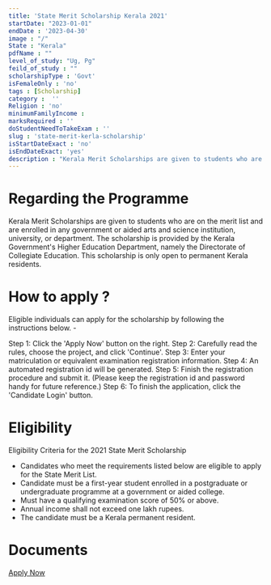 ```yaml
---
title: 'State Merit Scholarship Kerala 2021'
startDate: "2023-01-01"
endDate : '2023-04-30'
image : "/"
State : "Kerala"
pdfName : ""
level_of_study: "Ug, Pg"
feild_of_study : ""
scholarshipType : 'Govt'
isFemaleOnly : 'no'
tags : [Scholarship]
category :  ''
Religion : 'no'
minimumFamilyIncome :
marksRequired : ''
doStudentNeedToTakeExam : ''
slug : 'state-merit-kerla-scholarship'
isStartDateExact : 'no'
isEndDateExact: 'yes'
description : "Kerala Merit Scholarships are given to students who are on the merit list and are enrolled in any government or aided arts and science institution, university, or department."
---     
```


# Regarding the Programme
Kerala Merit Scholarships are given to students who are on the merit list and are enrolled in any government or aided arts and science institution, university, or department.
The scholarship is provided by the Kerala Government's Higher Education Department, namely the Directorate of Collegiate Education. This scholarship is only open to permanent Kerala residents. 



# How to apply ?
Eligible individuals can apply for the scholarship by following the instructions below. -

Step 1: Click the 'Apply Now' button on the right.
Step 2: Carefully read the rules, choose the project, and click 'Continue'. 
Step 3: Enter your matriculation or equivalent examination registration information. 
Step 4: An automated registration id will be generated. 
Step 5: Finish the registration procedure and submit it. (Please keep the registration id and password handy for future reference.)
Step 6: To finish the application, click the 'Candidate Login' button. 




# Eligibility
Eligibility Criteria for the 2021 State Merit Scholarship
 - Candidates who meet the requirements listed below are eligible to apply for the State Merit List. 
 - Candidate must be a first-year student enrolled in a postgraduate or undergraduate programme at a government or aided college.
 - Must have a qualifying examination score of 50% or above.
 - Annual income shall not exceed one lakh rupees. 
 - The candidate must be a Kerala permanent resident.



# Documents


[Apply Now](http://collegiateedu.kerala.gov.in/?page_id=1219)